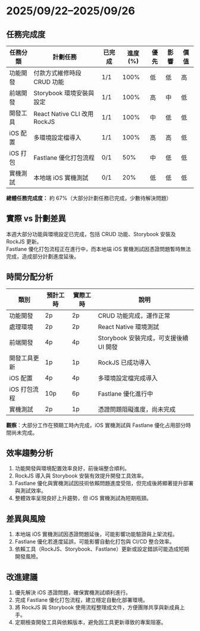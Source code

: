 
# 2025/09/22–2025/09/26

## 任務完成度

<TaskBarChart data={task} />

| 任務分類 | 計劃任務                     | 已完成 | 進度 (%) | 優先 | 影響 | 價值 |
| -------- | ---------------------------- | ------ | -------- | ---- | ---- | ---- |
| 功能開發 | 付款方式維修時段 CRUD 功能   | 1/1    | 100%     | 低   | 低   | 高   |
| 前端開發 | Storybook 環境安裝與設定     | 1/1    | 100%     | 高   | 中   | 低   |
| 開發工具 | React Native CLI 改用 RockJS | 1/1    | 100%     | 中   | 低   | 低   |
| iOS 配置 | 多環境設定檔導入             | 1/1    | 100%     | 高   | 高   | 低   |
| iOS 打包 | Fastlane 優化打包流程        | 0/1    | 50%      | 中   | 低   | 低   |
| 實機測試 | 本地端 iOS 實機測試          | 0/1    | 20%      | 低   | 低   | 低   |

<TaskPieChart data={task} />

**總體任務完成度：** 約 67%（大部分計劃任務已完成，少數待解決問題）

## 實際 vs 計劃差異

本週大部分功能與環境設定已完成，包括 CRUD 功能、Storybook 安裝及 RockJS 更新。  
Fastlane 優化打包流程正在進行中，而本地端 iOS 實機測試因憑證問題暫時無法完成，造成部分計劃進度延後。

## 時間分配分析

<TimeTreemapChart data={time} />

| 類別         | 預計工時 | 實際工時 | 說明                                   |
| ------------ | -------- | -------- | -------------------------------------- |
| 功能開發     | 2p       | 2p       | CRUD 功能完成，運作正常                |
| 處理環境     | 2p       | 2p       | React Native 環境測試                  |
| 前端開發     | 4p       | 4p       | Storybook 安裝完成，可支援後續 UI 開發 |
| 開發工具更新 | 1p       | 1p       | RockJS 已成功導入                      |
| iOS 配置     | 4p       | 4p       | 多環境設定檔完成導入                   |
| iOS 打包流程 | 10p      | 6p       | Fastlane 優化進行中                    |
| 實機測試     | 2p       | 1p       | 憑證問題阻礙進度，尚未完成             |

<TimeThresholdChart data={time} />

**觀察**：大部分工作在預期工時內完成，iOS 實機測試與 Fastlane 優化占用部分時間尚未完成。

## 效率趨勢分析

1. 功能開發與環境配置效率良好，前後端整合順利。
2. RockJS 導入與 Storybook 安裝有效提升開發工具效率。
3. Fastlane 優化與實機測試因技術依賴問題進度受阻，但完成後將顯著提升部署與測試效率。
4. 整體效率呈現良好上升趨勢，但 iOS 實機測試為短期瓶頸。

## 差異與風險

1. 本地端 iOS 實機測試因憑證問題延後，可能影響功能驗證與上架流程。
2. Fastlane 優化若進度延誤，可能影響自動化打包與 CI/CD 整合效率。
3. 依賴工具（RockJS、Storybook、Fastlane）更新或設定錯誤可能造成短期開發風險。

## 改進建議

1. 優先解決 iOS 憑證問題，確保實機測試順利進行。
2. 完成 Fastlane 優化打包流程，建立穩定自動化部署環境。
3. 將 RockJS 與 Storybook 使用流程整理成文件，方便團隊共享與新成員上手。
4. 定期檢查開發工具與依賴版本，避免因工具更新導致的專案阻塞。
